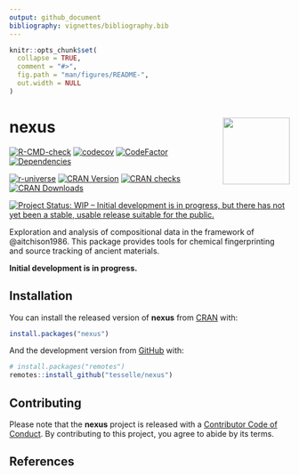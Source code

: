 ```yaml
---
output: github_document
bibliography: vignettes/bibliography.bib
---
```


<!-- README.md is generated from README.Rmd. Please edit that file -->

```r
knitr::opts_chunk$set(
  collapse = TRUE,
  comment = "#>",
  fig.path = "man/figures/README-",
  out.width = NULL
)
```

# nexus <img width=120px src="man/figures/logo.png" align="right" />

<!-- badges: start -->
[![R-CMD-check](https://github.com/tesselle/nexus/workflows/R-CMD-check/badge.svg)](https://github.com/tesselle/nexus/actions)
[![codecov](https://codecov.io/gh/tesselle/nexus/branch/main/graph/badge.svg)](https://app.codecov.io/gh/tesselle/nexus)
[![CodeFactor](https://www.codefactor.io/repository/github/tesselle/nexus/badge/main)](https://www.codefactor.io/repository/github/tesselle/nexus/overview/main)
[![Dependencies](https://tinyverse.netlify.com/badge/nexus)](https://cran.r-project.org/package=nexus)

[![r-universe](https://tesselle.r-universe.dev/badges/nexus)](https://tesselle.r-universe.dev){.pkgdown-devel}
[![CRAN Version](http://www.r-pkg.org/badges/version/nexus)](https://cran.r-project.org/package=nexus){.pkgdown-release}
[![CRAN checks](https://cranchecks.info/badges/worst/nexus)](https://cran.r-project.org/web/checks/check_results_nexus.html){.pkgdown-release}
[![CRAN Downloads](http://cranlogs.r-pkg.org/badges/nexus)](https://cran.r-project.org/package=nexus){.pkgdown-release}

[![Project Status: WIP – Initial development is in progress, but there has not yet been a stable, usable release suitable for the public.](https://www.repostatus.org/badges/latest/wip.svg)](https://www.repostatus.org/#wip)
<!-- badges: end -->

Exploration and analysis of compositional data in the framework of @aitchison1986. This package provides tools for chemical fingerprinting and source tracking of ancient materials.

**Initial development is in progress.**

## Installation

You can install the released version of **nexus** from [CRAN](https://CRAN.R-project.org) with:

```r
install.packages("nexus")
```

And the development version from [GitHub](https://github.com/) with:

```r
# install.packages("remotes")
remotes::install_github("tesselle/nexus")
```

## Contributing

Please note that the **nexus** project is released with a [Contributor Code of Conduct](https://www.tesselle.org/conduct.html). By contributing to this project, you agree to abide by its terms.

## References
